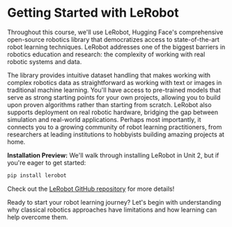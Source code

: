 # Getting Started with LeRobot

Throughout this course, we'll use LeRobot, Hugging Face's comprehensive open-source robotics library that democratizes access to state-of-the-art robot learning techniques. LeRobot addresses one of the biggest barriers in robotics education and research: the complexity of working with real robotic systems and data.

The library provides intuitive dataset handling that makes working with complex robotics data as straightforward as working with text or images in traditional machine learning. You'll have access to pre-trained models that serve as strong starting points for your own projects, allowing you to build upon proven algorithms rather than starting from scratch. LeRobot also supports deployment on real robotic hardware, bridging the gap between simulation and real-world applications. Perhaps most importantly, it connects you to a growing community of robot learning practitioners, from researchers at leading institutions to hobbyists building amazing projects at home.

<Tip>

**Installation Preview:** We'll walk through installing LeRobot in Unit 2, but if you're eager to get started:

```bash
pip install lerobot
```

Check out the [LeRobot GitHub repository](https://github.com/huggingface/lerobot) for more details!

</Tip>

Ready to start your robot learning journey? Let's begin with understanding why classical robotics approaches have limitations and how learning can help overcome them.